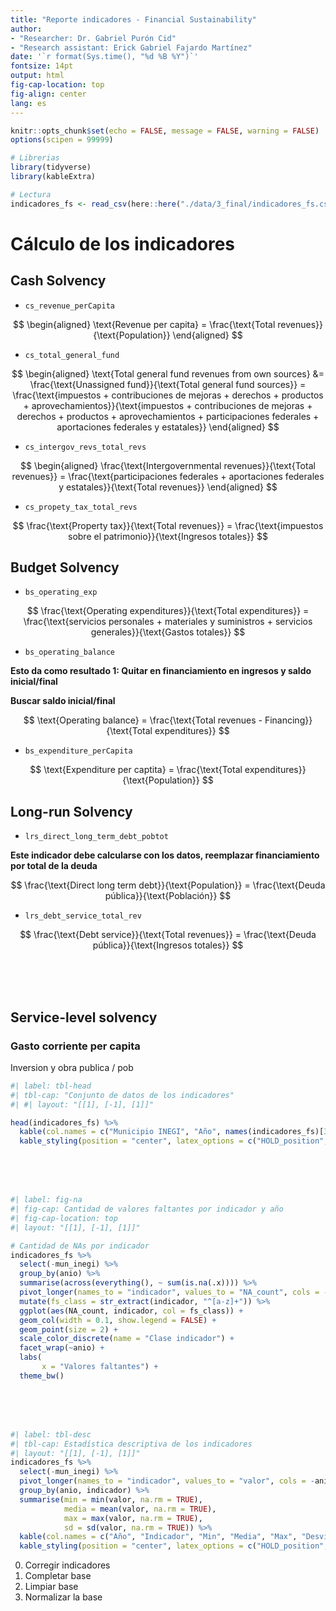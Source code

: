 ```yaml
---
title: "Reporte indicadores - Financial Sustainability"
author:
- "Researcher: Dr. Gabriel Purón Cid"
- "Research assistant: Erick Gabriel Fajardo Martínez"
date: '`r format(Sys.time(), "%d %B %Y")`'
fontsize: 14pt
output: html
fig-cap-location: top
fig-align: center
lang: es
---
```


```r
knitr::opts_chunk$set(echo = FALSE, message = FALSE, warning = FALSE)
options(scipen = 99999)

# Librerias
library(tidyverse)
library(kableExtra)

# Lectura 
indicadores_fs <- read_csv(here::here("./data/3_final/indicadores_fs.csv"))
```

# Cálculo de los indicadores

## Cash Solvency

- `cs_revenue_perCapita`

$$
\begin{aligned}
\text{Revenue per capita} = \frac{\text{Total revenues}}{\text{Population}}
\end{aligned}
$$

- `cs_total_general_fund`

$$
\begin{aligned}
\text{Total general fund revenues from own sources} &= \frac{\text{Unassigned fund}}{\text{Total general fund sources}} = \frac{\text{impuestos + contribuciones de mejoras + derechos + productos + aprovechamientos}}{\text{impuestos + contribuciones de mejoras + derechos + productos + aprovechamientos + participaciones federales + aportaciones federales y estatales}} 
\end{aligned}
$$

- `cs_intergov_revs_total_revs`

$$
\begin{aligned}
\frac{\text{Intergovernmental revenues}}{\text{Total revenues}} = \frac{\text{participaciones federales + aportaciones federales y estatales}}{\text{Total revenues}}
\end{aligned}
$$

- `cs_propety_tax_total_revs`

$$
\frac{\text{Property tax}}{\text{Total revenues}} = \frac{\text{impuestos sobre el patrimonio}}{\text{Ingresos totales}}
$$

## Budget Solvency

- `bs_operating_exp`

$$
\frac{\text{Operating expenditures}}{\text{Total expenditures}} = \frac{\text{servicios personales + materiales y suministros + servicios generales}}{\text{Gastos totales}}
$$

- `bs_operating_balance`

**Esto da como resultado 1: Quitar en financiamiento en ingresos y saldo inicial/final**

**Buscar saldo inicial/final**

$$
\text{Operating balance} = \frac{\text{Total revenues - Financing}}{\text{Total expenditures}} 
$$

- `bs_expenditure_perCapita`

$$
\text{Expenditure per captita} = \frac{\text{Total expenditures}}{\text{Population}}
$$

## Long-run Solvency

- `lrs_direct_long_term_debt_pobtot`

**Este indicador debe calcularse con los datos, reemplazar financiamiento por total de la deuda**

$$
\frac{\text{Direct long term debt}}{\text{Population}} = \frac{\text{Deuda pública}}{\text{Población}}
$$

- `lrs_debt_service_total_rev`

$$
\frac{\text{Debt service}}{\text{Total revenues}} = \frac{\text{Deuda pública}}{\text{Ingresos totales}}
$$

|
|
|
|

## Service-level solvency

### Gasto corriente per capita

Inversion y obra publica / pob

```r
#| label: tbl-head
#| tbl-cap: "Conjunto de datos de los indicadores"
#| #| layout: "[[1], [-1], [1]]"

head(indicadores_fs) %>%
  kable(col.names = c("Municipio INEGI", "Año", names(indicadores_fs)[3:11])) %>%
  kable_styling(position = "center", latex_options = c("HOLD_position", "scale_down"))
```

|
|
|
|

```r
#| label: fig-na
#| fig-cap: Cantidad de valores faltantes por indicador y año
#| fig-cap-location: top
#| layout: "[[1], [-1], [1]]"

# Cantidad de NAs por indicador
indicadores_fs %>%
  select(-mun_inegi) %>%
  group_by(anio) %>%
  summarise(across(everything(), ~ sum(is.na(.x)))) %>%
  pivot_longer(names_to = "indicador", values_to = "NA_count", cols = -c(anio)) %>%
  mutate(fs_class = str_extract(indicador, "^[a-z]+")) %>%
  ggplot(aes(NA_count, indicador, col = fs_class)) +
  geom_col(width = 0.1, show.legend = FALSE) +
  geom_point(size = 2) + 
  scale_color_discrete(name = "Clase indicador") +
  facet_wrap(~anio) +
  labs(
       x = "Valores faltantes") +
  theme_bw()
```

|
|
|
|

```r
#| label: tbl-desc
#| tbl-cap: Estadística descriptiva de los indicadores
#| layout: "[[1], [-1], [1]]"
indicadores_fs %>%
  select(-mun_inegi) %>%
  pivot_longer(names_to = "indicador", values_to = "valor", cols = -anio) %>%
  group_by(anio, indicador) %>%
  summarise(min = min(valor, na.rm = TRUE),  
            media = mean(valor, na.rm = TRUE),
            max = max(valor, na.rm = TRUE),
            sd = sd(valor, na.rm = TRUE)) %>%
  kable(col.names = c("Año", "Indicador", "Min", "Media", "Max", "Desviación Estándar")) %>%
  kable_styling(position = "center", latex_options = c("HOLD_position", "scale_down"))
```

0. Corregir indicadores
1. Completar base
2. Limpiar base
3. Normalizar la base
